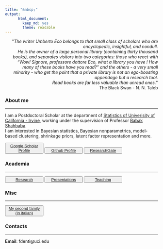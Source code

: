 ```yaml
---
title: "&nbsp;"
output: 
      html_document:
        keep_md: yes
        theme: readable
---
```


  
  <div style="text-align: right"> <p>&quot;<em>The writer Umberto Eco belongs to that small class of scholars who are encyclopedic, insightful, and nondull.<br>He is the owner of a large personal library (containing thirty thousand books), and separates visitors into two categories: those who react with “Wow! Signore, professore dottore Eco, what a library you have ! How many of these books have you read?” and the others - a very small minority - who get the point that a private library is not an ego-boosting appendage but a research tool.<br> Read books are far less valuable than unread ones.</em>&quot; <br> The Black Swan - N. N. Taleb</p>
  </div>
  
  
  
### About me
  
---
  
I am a Postdoctoral Scholar at the department of [Statistics of Univerisity of California - Irvine](https://www.stat.uci.edu/), working under the supervision of Professor [Babak Shahbaba](https://www.ics.uci.edu/~babaks/).  
I am interested in Bayesian statistics, Bayesian nonparametrics, model-based clustering, shrinkage priors, latent factor representation and more.  

<!---
* [Github Profile](https://github.com/Fradenti)
* [Google Scholar Profile](https://scholar.google.com/citations?user=DLiw19MAAAAJ&hl=en)
-->

<button type="button" name="button" class="btn" style="width: 25%;">[Google Scholar Profile](https://scholar.google.com/citations?user=DLiw19MAAAAJ&hl=en)</button>
<button type="button" name="button" class="btn" style="width: 25%;">[Github Profile](https://github.com/Fradenti)</button>
<button type="button" name="button" class="btn" style="width: 25%;">[ResearchGate](https://www.researchgate.net/profile/Francesco-Denti-2)</button>


### Academia

---

<!---
* [Research](/Rmarkdowns/Research)
* [Presentations](/Rmarkdowns/ConferencesAndTalks)
* [Teaching](/Teaching)
--->

<button type="button" name="button" class="btn" style="width: 25%;">[Research](/Rmarkdowns/Research)</button>
<button type="button" name="button" class="btn" style="width: 25%;">[Presentations](/Rmarkdowns/ConferencesAndTalks)</button>
<button type="button" name="button" class="btn" style="width: 25%;">[Teaching](/Teaching)</button>


### Misc

---

<button type="button" name="button" class="btn" style="width: 25%;">[My second family (in italian)](http://www.compagniameteor.it/)</button>

### Contacts

---

**Email**: fdenti@uci.edu


